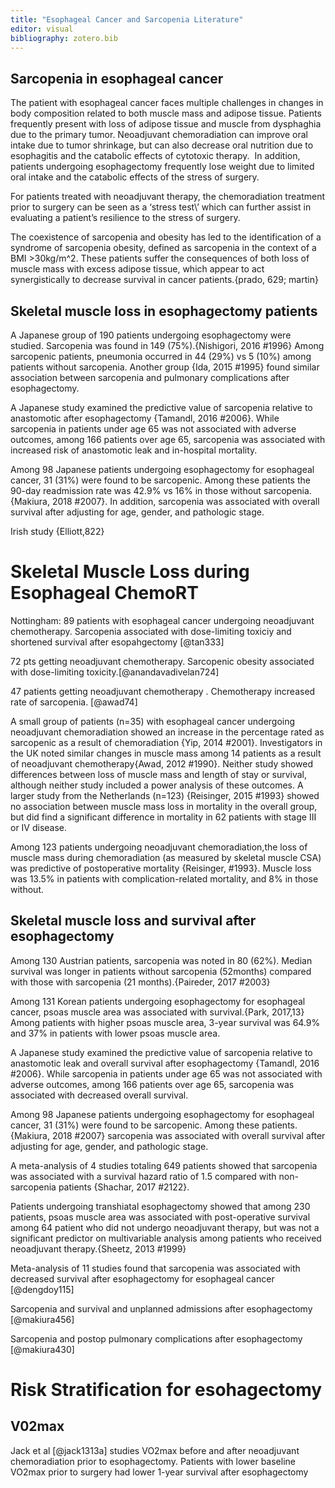 ```yaml
---
title: "Esophageal Cancer and Sarcopenia Literature"
editor: visual
bibliography: zotero.bib
---
```


## Sarcopenia in esophageal cancer

The patient with esophageal cancer faces multiple challenges in changes in body composition related to both muscle mass and adipose tissue. Patients frequently present with loss of adipose tissue and muscle from dysphaghia due to the primary tumor. Neoadjuvant chemoradiation can improve oral intake due to tumor shrinkage, but can also decrease oral nutrition due to esophagitis and the catabolic effects of cytotoxic therapy.  In addition, patients undergoing esophagectomy frequently lose weight due to limited oral intake and the catabolic effects of the stress of surgery.

For patients treated with neoadjuvant therapy, the chemoradiation treatment prior to surgery can be seen as a 'stress test\\' which can further assist in evaluating a patient's resilience to the stress of surgery.

The coexistence of sarcopenia and obesity has led to the identification of a syndrome of sarcopenia obesity, defined as sarcopenia in the context of a BMI >30kg/m^2. These patients suffer the consequences of both loss of muscle mass with excess adipose tissue, which appear to act synergistically to decrease survival in cancer patients.{prado, 629; martin}


## Skeletal muscle loss in esophagectomy patients

A Japanese group of 190 patients undergoing esophagectomy were studied. Sarcopenia was found in 149 (75%).{Nishigori, 2016 #1996} Among sarcopenic patients, pneumonia occurred in 44 (29%) vs 5 (10%) among patients without sarcopenia. Another group {Ida, 2015 #1995} found similar association
between sarcopenia and pulmonary complications after esophagectomy.

A Japanese study examined the predictive value of sarcopenia relative to anastomotic after esophagectomy {Tamandl, 2016 #2006}. While sarcopenia in patients under age 65 was not associated with adverse outcomes, among 166 patients over age 65, sarcopenia was associated with increased risk of anastomotic leak and in-hospital mortality.

Among 98 Japanese patients undergoing esophagectomy for esophageal cancer, 31 (31%) were found to be sarcopenic. Among these patients the 90-day readmission rate was 42.9% vs 16% in those without sarcopenia.{Makiura, 2018 #2007}. In addition, sarcopenia was associated with overall survival after adjusting for age, gender, and pathologic stage.

Irish study {Elliott,822}

# Skeletal Muscle Loss during Esophageal ChemoRT


Nottingham: 89 patients with esophageal cancer undergoing neoadjuvant chemotherapy. Sarcopenia associated with dose-limiting toxiciy and shortened survival after esopahgectomy [@tan333]

72 pts getting neoadjuvant chemotherapy. Sarcopenic obesity associated with dose-limiting toxicity.[@anandavadivelan724]

47 patients getting neoadjuvant chemotherapy . Chemotherapy increased rate of sarcopenia. [@awad74]

A small group of patients (n=35) with esophageal cancer undergoing neoadjuvant chemoradiation showed an increase in the percentage rated as sarcopenic as a result of chemoradiation {Yip, 2014 #2001}.
Investigators in the UK noted similar changes in muscle mass among 14 patients
as a result of neoadjuvant chemotherapy{Awad, 2012 #1990}. Neither study showed differences between loss of muscle mass and length of stay or survival, although neither study included a power analysis of these outcomes. A larger study from the Netherlands (n=123) {Reisinger, 2015 #1993} showed no association between muscle mass loss in mortality in the overall group, but did find a significant difference in mortality in 62 patients with stage III or IV disease.

Among 123 patients undergoing neoadjuvant chemoradiation,the loss of muscle mass during chemoradiation (as measured by skeletal muscle CSA) was predictive of postoperative mortality {Reisinger, #1993}. Muscle loss was 13.5% in patients with complication-related mortality, and 8% in those without.


## Skeletal muscle loss and survival after esophagectomy

Among 130 Austrian patients, sarcopenia was noted in 80 (62%). Median survival was longer in patients without sarcopenia (52months) compared with those with sarcopenia (21 months).{Paireder, 2017 #2003}

Among 131 Korean patients undergoing esophagectomy for esophageal cancer, psoas muscle area was associated with survival.{Park, 2017,13}  Among patients with higher psoas muscle area, 3-year survival was 64.9% and 37% in patients with lower psoas muscle area.

A Japanese study examined the predictive value of sarcopenia relative to anastomotic leak and overall survival after esophagectomy {Tamandl, 2016 #2006}. While sarcopenia in patients under age 65 was not associated with adverse outcomes, among 166 patients over age 65, sarcopenia was associated with decreased overall survival.

Among 98 Japanese patients undergoing esophagectomy for esophageal cancer, 31 (31%) were found to be sarcopenic. Among these patients.{Makiura, 2018 #2007} sarcopenia was associated with overall survival after adjusting for age, gender, and pathologic stage.

A meta-analysis of 4 studies totaling 649 patients showed that sarcopenia was associated with a survival hazard ratio of 1.5 compared with non-sarcopenia patients {Shachar, 2017 #2122}.

Patients undergoing transhiatal esophagectomy showed that among 230 patients, psoas muscle area was associated with post-operative survival among 64 patient who did not undergo neoadjuvant therapy, but was not a significant predictor on multivariable analysis among patients who received neoadjuvant therapy.{Sheetz, 2013 #1999}

Meta-analysis of 11 studies found that sarcopenia was associated with decreased survival after esophagectomy for esophageal cancer [@dengdoy115]

Sarcopenia and survival and unplanned admissions after esophagectomy [@makiura456]

Sarcopenia and postop pulmonary complications after esophagectomy [@makiura430]

# Risk Stratification for esohagectomy

## V02max

Jack et al [@jack1313a] studies VO2max before and after neoadjuvant chemoradiation prior to esophagectomy. Patients with lower baseline VO2max prior to surgery had lower 1-year survival after esophagectomy
